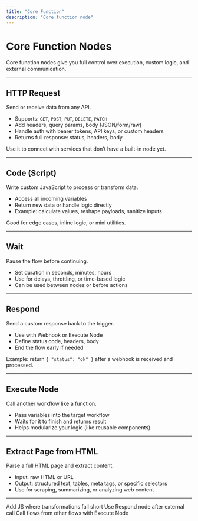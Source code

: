 ```yaml
---
title: "Core Function"
description: "Core function node"
---
```


# Core Function Nodes

Core function nodes give you full control over execution, custom logic, and external communication.

---

## HTTP Request

Send or receive data from any API.

- Supports: `GET`, `POST`, `PUT`, `DELETE`, `PATCH`
- Add headers, query params, body (JSON/form/raw)
- Handle auth with bearer tokens, API keys, or custom headers
- Returns full response: status, headers, body

Use it to connect with services that don’t have a built-in node yet.

---

## Code (Script)

Write custom JavaScript to process or transform data.

- Access all incoming variables  
- Return new data or handle logic directly  
- Example: calculate values, reshape payloads, sanitize inputs

Good for edge cases, inline logic, or mini utilities.

---

## Wait

Pause the flow before continuing.

- Set duration in seconds, minutes, hours  
- Use for delays, throttling, or time-based logic  
- Can be used between nodes or before actions

---

## Respond

Send a custom response back to the trigger.

- Use with Webhook or Execute Node  
- Define status code, headers, body  
- End the flow early if needed

Example: return `{ "status": "ok" }` after a webhook is received and processed.

---

## Execute Node

Call another workflow like a function.

- Pass variables into the target workflow  
- Waits for it to finish and returns result  
- Helps modularize your logic (like reusable components)

---

## Extract Page from HTML

Parse a full HTML page and extract content.

- Input: raw HTML or URL  
- Output: structured text, tables, meta tags, or specific selectors  
- Use for scraping, summarizing, or analyzing web content

---

<CardGroup>

<Card title="Use Script Logic" icon="brackets-curly" href="/built-in-nodes/data-transformation">
  Add JS where transformations fall short
</Card>

<Card title="Trigger with Webhook" icon="alarm-clock" href="/built-in-nodes/trigger">
  Use Respond node after external call
</Card>

<Card title="Reusable Flows" icon="flowchart" href="/workflows/building-workflow">
  Call flows from other flows with Execute Node
</Card>

</CardGroup>
